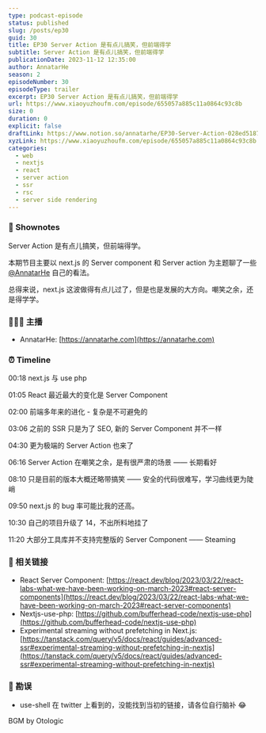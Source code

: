 ```yaml
---
type: podcast-episode
status: published
slug: /posts/ep30
guid: 30
title: EP30 Server Action 是有点儿搞笑，但前端得学
subtitle: Server Action 是有点儿搞笑，但前端得学
publicationDate: 2023-11-12 12:35:00
author: AnnatarHe
season: 2
episodeNumber: 30
episodeType: trailer
excerpt: EP30 Server Action 是有点儿搞笑，但前端得学
url: https://www.xiaoyuzhoufm.com/episode/655057a885c11a0864c93c8b
size: 0
duration: 0
explicit: false
draftLink: https://www.notion.so/annatarhe/EP30-Server-Action-028ed51870104451903200d02db23a16?pvs=4
xyzLink: https://www.xiaoyuzhoufm.com/episode/655057a885c11a0864c93c8b
categories:
  - web
  - nextjs
  - react
  - server action
  - ssr
  - rsc
  - server side rendering
---
```


### 📕 Shownotes

Server Action 是有点儿搞笑，但前端得学。

本期节目主要以 next.js 的 Server component 和 Server action 为主题聊了一些 [@AnnatarHe](https://annatarhe.com) 自己的看法。

总得来说，next.js 这波做得有点儿过了，但是也是发展的大方向。嘲笑之余，还是得学学。

### 👨‍👨‍👦 主播

- AnnatarHe: [https://annatarhe.com](https://annatarhe.com)

### ⏰ Timeline

00:18 next.js 与 use php

01:05 React 最近最大的变化是 Server Component

02:00 前端多年来的进化 - 复杂是不可避免的

03:06 之前的 SSR 只是为了 SEO, 新的 Server Component 并不一样

04:30 更为极端的 Server Action 也来了

06:16 Server Action 在嘲笑之余，是有很严肃的场景 —— 长期看好

08:10 只是目前的版本大概还略带搞笑 —— 安全的代码很难写，学习曲线更为陡峭

09:50 next.js 的 bug 率可能比我的还高。

10:30 自己的项目升级了 14，不出所料地挂了

11:20 大部分工具库并不支持完整版的 Server Component —— Steaming

### 🔗 相关链接

- React Server Component: [https://react.dev/blog/2023/03/22/react-labs-what-we-have-been-working-on-march-2023#react-server-components](https://react.dev/blog/2023/03/22/react-labs-what-we-have-been-working-on-march-2023#react-server-components)
- Nextjs-use-php: [https://github.com/bufferhead-code/nextjs-use-php](https://github.com/bufferhead-code/nextjs-use-php)
- Experimental streaming without prefetching in Next.js: [https://tanstack.com/query/v5/docs/react/guides/advanced-ssr#experimental-streaming-without-prefetching-in-nextjs](https://tanstack.com/query/v5/docs/react/guides/advanced-ssr#experimental-streaming-without-prefetching-in-nextjs)

### 🤡 勘误

- use-shell 在 twitter 上看到的，没能找到当初的链接，请各位自行脑补 😂

BGM by Otologic